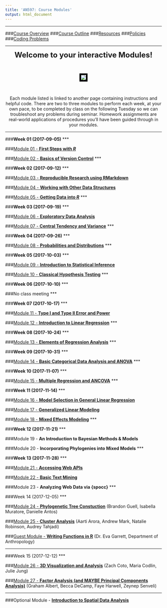 ```yaml
---
title: 'AN597: Course Modules'
output: html_document
---
```

***

###[Course Overview](https://fuzzyatelin.github.io/bioanth-stats/overview.html)
###[Course Outline](https://fuzzyatelin.github.io/bioanth-stats/outline.html)
###[Resources](https://fuzzyatelin.github.io/bioanth-stats/resources.html)
###[Policies](https://fuzzyatelin.github.io/bioanth-stats/policies.html)
###[Coding Problems](https://fuzzyatelin.github.io/bioanth-stats/studentproblems.html)

***

<center>

<font size="+2"><b>Welcome to your interactive Modules!</b></font></center><br>

<center><p><img src="http://alwaysemilyh.com/wp-content/uploads/2015/07/And-Girl-you-better-work-GIF.gif" style="border:5px solid black"></p>
</center><br>  

<center>
Each module listed is linked to another page containing instructions and helpful code. There are two to three modules to perform each week, at your own pace, to be completed by class on the following Tuesday so we can troubleshoot any problems during seminar. Homework assignments are real-world applications of procedures you'll have been guided through in your modules.

</center>
***

###**Week 01 (2017-09-05)**
***

###[Module 01 - **First Steps with <i>R</i>**](http://fuzzyatelin.github.io/bioanth-stats/module-01/module-01.html)

###[Module 02 - **Basics of Version Control**](http://fuzzyatelin.github.io/bioanth-stats/module-02/module-02.html)
***

###**Week 02 (2017-09-12)**
***

###[Module 03 - **Reproducible Research using RMarkdown**](http://fuzzyatelin.github.io/bioanth-stats/module-03/module-03.html)

###[Module 04 - **Working with Other Data Structures**](http://fuzzyatelin.github.io/bioanth-stats/module-04/module-04.html)

###[Module 05 - **Getting Data into <i>R</i>**](http://fuzzyatelin.github.io/bioanth-stats/module-05/module-05.html)
***

###**Week 03 (2017-09-19)**
***

###[Module 06 - **Exploratory Data Analysis**](http://fuzzyatelin.github.io/bioanth-stats/module-06/module-06.html)

###[Module 07 - **Central Tendency and Variance**](http://fuzzyatelin.github.io/bioanth-stats/module-07/module-07.html)
***

###**Week 04 (2017-09-26)**
***

###[Module 08 - **Probabilities and Distributions**](http://fuzzyatelin.github.io/bioanth-stats/module-08/module-08.html)
***

###**Week 05 (2017-10-03)**
***

###[Module 09 - **Introduction to Statistical Inference**](http://fuzzyatelin.github.io/bioanth-stats/module-09/module-09.html)

###[Module 10 - **Classical Hypothesis Testing**](http://fuzzyatelin.github.io/bioanth-stats/module-10/module-10.html)
***

###**Week 06 (2017-10-10)**
***

###No class meeting
***

###**Week 07 (2017-10-17)**
***

###[Module 11 - **Type I and Type II Error and Power**](http://fuzzyatelin.github.io/bioanth-stats/module-11/module-11.html)

###[Module 12 - **Introduction to Linear Regression**](http://fuzzyatelin.github.io/bioanth-stats/module-12/module-12.html)
***

###**Week 08 (2017-10-24)**
***

###[Module 13 - **Elements of Regression Analysis**](http://fuzzyatelin.github.io/bioanth-stats/module-13/module-13.html)
***

###**Week 09 (2017-10-31)**
***

###[Module 14 - **Basic Categorical Data Analysis and ANOVA**](http://fuzzyatelin.github.io/bioanth-stats/module-14/module-14.html)
***

###**Week 10 (2017-11-07)**
***

###[Module 15 - **Multiple Regression and ANCOVA**](http://fuzzyatelin.github.io/bioanth-stats/module-15/module-15.html)
***

###**Week 11 (2017-11-14)**
***

###[Module 16 - **Model Selection in General Linear Regression**](http://fuzzyatelin.github.io/bioanth-stats/module-16/module-16.html)

###[Module 17 - **Generalized Linear Modeling**](http://fuzzyatelin.github.io/bioanth-stats/module-17/module-17.html)

###[Module 18 - **Mixed Effects Modeling**](http://fuzzyatelin.github.io/bioanth-stats/module-18/module-18.html)
***

###**Week 12 (2017-11-21)**
***

###Module 19 - **An Introduction to Bayesian Methods & Models**

###Module 20 - **Incorporating Phylogenies into Mixed Models**
***

###**Week 13 (2017-11-28)**
***

###[Module 21 - **Accessing Web APIs**](http://fuzzyatelin.github.io/bioanth-stats/module-21/module-21.html)

###[Module 22 - **Basic Text Mining**](http://fuzzyatelin.github.io/bioanth-stats/module-22a/module-22.html)

###Module 23 - **Analyzing Web Data via {spocc}**
***

###Week 14 (2017-12-05)
***

###[Module 24 - **Phylogenetic Tree Constuction**](http://fuzzyatelin.github.io/bioanth-stats/module-24/module-24.html)
(Brandon Guell, Isabella Muratore, Danielle Antos)

###[Module 25 - **Cluster Analysis**](http://fuzzyatelin.github.io/bioanth-stats/module-25/module-25.html) 
(Aarti Arora, Andrew Mark, Natalie Robinson, Audrey Tahjadi)

###[Guest Module - **Writing Functions in R**](http://fuzzyatelin.github.io/bioanth-stats/Garrett_Module.html)
(Dr. Eva Garrett, Department of Anthropology)

***

###Week 15 (2017-12-12)
***

###[Module 26 - **3D Visualization and Analysis**](http://fuzzyatelin.github.io/bioanth-stats/Module-26/Module-26.html) 
(Zach Coto, Maria Codlin, Julie Jung)

###[Module 27 - **Factor Analysis (and MAYBE Principal Components Analysis)**](http://fuzzyatelin.github.io/bioanth-stats/module-25/module-25.html) 
(Graham Albert, Becca DeCamp, Faye Harwell, Zeynep Senveli)

***

###Optional Module - [**Introduction to Spatial Data Analysis**](http://fuzzyatelin.github.io/bioanth-stats/module-22/module-22.html)




